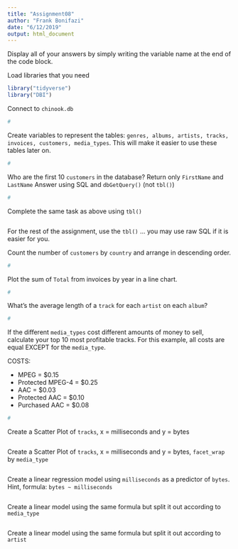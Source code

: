```yaml
---
title: "Assignment08"
author: "Frank Bonifazi"
date: "6/12/2019"
output: html_document
---
```


Display all of your answers by simply writing the variable name at the end of the code block.

Load libraries that you need
```r
library("tidyverse")
library("DBI")
```

Connect to `chinook.db`
```r
#
```


Create variables to represent the tables: `genres, albums, artists, tracks, invoices, customers, media_types`. This will make it easier to use these tables later on.
```r
#
```


Who are the first 10 `customers` in the database? Return only `FirstName` and `LastName`
Answer using SQL and `dbGetQuery()` (not `tbl()`)
```r
#
```


Complete the same task as above using `tbl()`
```r

```


For the rest of the assignment, use the `tbl()` ... you may use raw SQL if it is easier for you.


Count the number of `customers` by `country` and arrange in descending order.
```r
#
```


Plot the sum of `Total` from invoices by year in a line chart.
```r
#
```


What's the average length of a `track` for each `artist` on each `album`?
```r
#
```



If the different `media_types` cost different amounts of money to sell, calculate your top 10 most profitable tracks. For this example, all costs are equal EXCEPT for the `media_type`.  

COSTS:  

  - MPEG = $0.15
  - Protected MPEG-4 = $0.25
  - AAC = $0.03
  - Protected AAC = $0.10
  - Purchased AAC = $0.08
  
```r
#
```


Create a Scatter Plot of `tracks`, x = milliseconds and y = bytes 
```r

```


Create a Scatter Plot of `tracks`, x = milliseconds and y = bytes, `facet_wrap` by `media_type`
```r

```


Create a linear regression model using `milliseconds` as a predictor of `bytes`. Hint, formula: `bytes ~ milliseconds`
```r

```


Create a linear model using the same formula but split it out according to `media_type`
```r

```


Create a linear model using the same formula but split it out according to `artist`
```r

```

